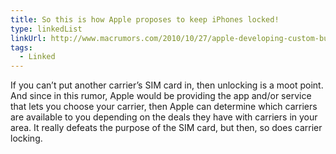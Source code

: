 ```yaml
---
title: So this is how Apple proposes to keep iPhones locked!
type: linkedList
linkUrl: http://www.macrumors.com/2010/10/27/apple-developing-custom-built-in-sim-card-for-iphone/
tags:
  - Linked
---
```


If you can’t put another carrier’s SIM card in, then unlocking is a moot point. And since in this rumor, Apple would be providing the app and/or service that lets you choose your carrier, then Apple can determine which carriers are available to you depending on the deals they have with carriers in your area. It really defeats the purpose of the SIM card, but then, so does carrier locking.
